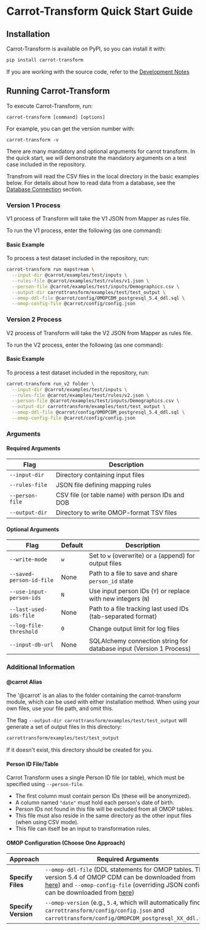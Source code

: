 # Carrot-Transform Quick Start Guide

## Installation

Carrot-Transform is available on PyPI, so you can install it with:

```bash
pip install carrot-transform
```

If you are working with the source code, refer to the [Development Notes](/transform/development)

## Running Carrot-Transform

To execute Carrot-Transform, run:

```
carrot-transform [command] [options]
```

For example, you can get the version number with:

```
carrot-transform -v
```

There are many mandatory and optional arguments for carrot transform. In the quick start, we will demonstrate the mandatory arguments on a test case included in the repository.

Transfrom will read the CSV files in the local directory in the basic examples below. For details about how to read data from a database, see the [Database Connection](/transform/db_connection) section.

### Version 1 Process

V1 process of Transform will take the V1 JSON from Mapper as rules file.

To run the V1 process, enter the following (as one command):

#### Basic Example

To process a test dataset included in the repository, run:

```bash
carrot-transform run mapstream \
  --input-dir @carrot/examples/test/inputs \
  --rules-file @carrot/examples/test/rules/v1.json \
  --person-file @carrot/examples/test/inputs/Demographics.csv \
  --output-dir carrottransform/examples/test/test_output \
  --omop-ddl-file @carrot/config/OMOPCDM_postgresql_5.4_ddl.sql \
  --omop-config-file @carrot/config/config.json
```

### Version 2 Process

V2 process of Transform will take the V2 JSON from Mapper as rules file.

To run the V2 process, enter the following (as one command):

#### Basic Example

To process a test dataset included in the repository, run:

```bash
carrot-transform run_v2 folder \
  --input-dir @carrot/examples/test/inputs \
  --rules-file @carrot/examples/test/rules/v2.json \
  --person-file @carrot/examples/test/inputs/Demographics.csv \
  --output-dir carrottransform/examples/test/test_output \
  --omop-ddl-file @carrot/config/OMOPCDM_postgresql_5.4_ddl.sql \
  --omop-config-file @carrot/config/config.json
```

### Arguments

#### Required Arguments

| Flag            | Description                                      |
| --------------- | ------------------------------------------------ |
| `--input-dir`   | Directory containing input files                 |
| `--rules-file`  | JSON file defining mapping rules                 |
| `--person-file` | CSV file (or table name) with person IDs and DOB |
| `--output-dir`  | Directory to write OMOP-format TSV files         |

#### Optional Arguments

| Flag                     | Default | Description                                                         |
| ------------------------ | ------- | ------------------------------------------------------------------- |
| `--write-mode`           | `w`     | Set to `w` (overwrite) or `a` (append) for output files             |
| `--saved-person-id-file` | None    | Path to a file to save and share `person_id` state                  |
| `--use-input-person-ids` | `N`     | Use input person IDs (`Y`) or replace with new integers (`N`)       |
| `--last-used-ids-file`   | None    | Path to a file tracking last used IDs (tab-separated format)        |
| `--log-file-threshold`   | `0`     | Change output limit for log files                                   |
| `--input-db-url`         | None    | SQLAlchemy connection string for database input (Version 1 Process) |

### Additional Information

#### @carrot Alias

The '@carrot' is an alias to the folder containing the carrot-transform module, which can be used with either installation method. When using your own files, use your file path, and omit this.

The flag `--output-dir carrottransform/examples/test/test_output` will generate a set of output files in this directory:

```bash
carrottransform/examples/test/test_output
```

If it doesn't exist, this directory should be created for you.

#### Person ID File/Table

Carrot Transform uses a single Person ID file (or table), which must be specified using `--person-file`.

- The first column must contain person IDs (these will be anonymized).
- A column named `"date"` must hold each person's date of birth.
- Person IDs not found in this file will be excluded from all OMOP tables.
- This file must also reside in the same directory as the other input files (when using CSV mode).
- This file can itself be an input to transformation rules.

#### OMOP Configuration (Choose One Approach)

| Approach            | Required Arguments                                                                                                                                                                                                                                                                                                                                                                                                                  |
| ------------------- | ----------------------------------------------------------------------------------------------------------------------------------------------------------------------------------------------------------------------------------------------------------------------------------------------------------------------------------------------------------------------------------------------------------------------------------- |
| **Specify Files**   | `--omop-ddl-file` (DDL statements for OMOP tables. The version 5.4 of OMOP CDM can be downloaded from [here](https://github.com/Health-Informatics-UoN/carrot-transform/blob/main/carrottransform/config/OMOPCDM_postgresql_5.4_ddl.sql)) and `--omop-config-file` (overriding JSON config, can be downloaded from [here](https://github.com/Health-Informatics-UoN/carrot-transform/blob/main/carrottransform/config/config.json)) |
| **Specify Version** | `--omop-version` (e.g., `5.4`, which will automatically find `carrottransform/config/config.json` and `carrottransform/config/OMOPCDM_postgresql_XX_ddl.sql`)                                                                                                                                                                                                                                                                       |
